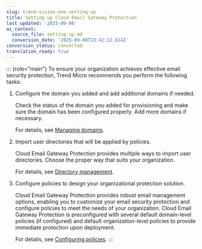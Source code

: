```yaml
---
slug: trend-vision-one-setting-up
title: Setting up Cloud Email Gateway Protection
last_updated: '2025-09-08'
ai_context:
  source_file: setting-up.md
  conversion_date: '2025-09-08T23:42:12.614Z'
conversion_status: converted
translation_ready: true
---
```


::: {role="main"}
To ensure your organization achieves effective email security protection, Trend Micro recommends you perform the following tasks:

1.  Configure the domain you added and add additional domains if needed.

    Check the status of the domain you added for provisioning and make sure the domain has been configured properly. Add more domains if necessary.

    For details, see [Managing domains](managing-domains.mdx).

2.  Import user directories that will be applied by policies.

    Cloud Email Gateway Protection provides multiple ways to import user directories. Choose the proper way that suits your organization.

    For details, see [Directory management](directory-management-email-security.mdx).

3.  Configure policies to design your organizational protection solution.

    Cloud Email Gateway Protection provides robust email management options, enabling you to customize your email security protection and configure policies to meet the needs of your organization. Cloud Email Gateway Protection is preconfigured with several default domain-level policies (if configured) and default organization-level policies to provide immediate protection upon deployment.

    For details, see [Configuring policies](configuring-policies.mdx).
:::
